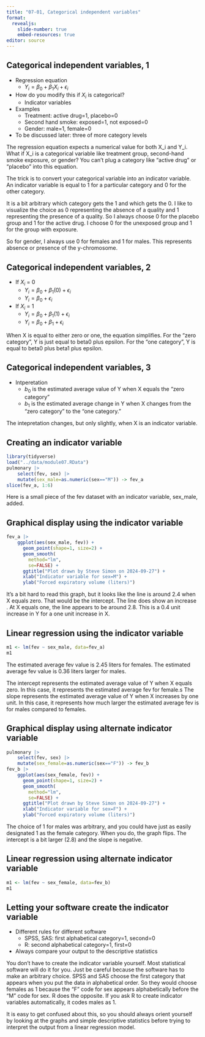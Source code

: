 ```yaml
---
title: "07-01, Categorical independent variables"
format: 
  revealjs:
    slide-number: true
    embed-resources: true
editor: source
---
```


## Categorical independent variables, 1

-   Regression equation
    -   $Y_i=\beta_0+\beta_1 X_i+\epsilon_i$
-   How do you modify this if $X_i$ is categorical?
    -   Indicator variables
-   Examples
    -   Treatment: active drug=1, placebo=0
    -   Second hand smoke: exposed=1, not exposed=0
    -   Gender: male=1, female=0
-   To be discussed later: three of more category levels 

:::notes
The regression equation expects a numerical value for both X_i and Y_i. What if X_i is a categorical variable like treatment group, second-hand smoke exposure, or gender? You can't plug a category like "active drug" or "placebo" into this equation.

The trick is to convert your categorical variable into an indicator variable. An indicator variable is equal to 1 for a particular category and 0 for the other category.

It is a bit arbitrary which category gets the 1 and which gets the 0. I like to visualize the choice as 0 representing the absence of a quality and 1 representing the presence of a quality. So I always choose 0 for the placebo group and 1 for the active drug. I choose 0 for the unexposed group and 1 for the group with exposure.

So for gender, I always use 0 for females and 1 for males. This represents absence or presence of the y-chromosome.
:::
  
## Categorical independent variables, 2

-   If $X_i$ = 0
    -   $Y_i=\beta_0 + \beta_1 (0) + \epsilon_i$
    -   $Y_i=\beta_0 + \epsilon_i$
-   If $X_i$ = 1
    -   $Y_i=\beta_0 + \beta_1 (1) + \epsilon_i$
    -   $Y_i=\beta_0 + \beta_1 + \epsilon_i$

:::notes
When X is equal to either zero or one, the equation simplifies. For the "zero category", Y is just equal to beta0 plus epsilon. For the "one category", Y is equal to beta0 plus beta1 plus epsilon.
:::

## Categorical independent variables, 3

-   Intperetation
    -    $b_0$ is the estimated average value of Y when X equals the "zero category"
    -    $b_1$ is the estimated average change in Y when X changes from the "zero category" to the "one category."
    
:::notes
The intepretation changes, but only slightly, when X is an indicator variable.
:::

## Creating an indicator variable

```r
library(tidyverse)
load("../data/module07.RData")
pulmonary |>
	select(fev, sex) |>
	mutate(sex_male=as.numeric(sex=="M")) -> fev_a
slice(fev_a, 1:6)
```

:::notes
Here is a small piece of the fev dataset with an indicator variable, sex_male, added.
:::

## Graphical display using the indicator variable

```r
fev_a |>
	ggplot(aes(sex_male, fev)) + 
	  geom_point(shape=1, size=2) +
	  geom_smooth(
	  	method="lm", 
	  	se=FALSE) +
	  ggtitle("Plot drawn by Steve Simon on 2024-09-27") +
	  xlab("Indicator variable for sex=M") +
	  ylab("Forced expiratory volume (liters)")
```

:::notes
It's a bit hard to read this graph, but it looks like the line is around 2.4 when X equals zero. That would be the intercept. The line does show an increase . At X equals one, the line appears to be around 2.8. This is a 0.4 unit increase in Y for a one unit increase in X.
:::

## Linear regression using the indicator variable

```r
m1 <- lm(fev ~ sex_male, data=fev_a)
m1
```

The estimated average fev value is 2.45 liters for females. The estimated average fev value is 0.36 liters larger for males.

:::notes
The intercept represents the estimated average value of Y when X equals zero. In this case, it represents the estimated average fev for female.s The slope represents the estimated average value of Y when X increases by one unit. In this case, it represents how much larger the estimated average fev is for males compared to females.
:::

## Graphical display using alternate indicator variable

```r
pulmonary |>
	select(fev, sex) |>
	mutate(sex_female=as.numeric(sex=="F")) -> fev_b
fev_b |>
	ggplot(aes(sex_female, fev)) + 
	  geom_point(shape=1, size=2) +
	  geom_smooth(
	  	method="lm", 
	  	se=FALSE) +
	  ggtitle("Plot drawn by Steve Simon on 2024-09-27") +
	  xlab("Indicator variable for sex=F") +
	  ylab("Forced expiratory volume (liters)")
```

:::notes
The choice of 1 for males was arbitrary, and you could have just as easily designated 1 as the female category. When you do, the graph flips. The intercept is a bit larger (2.8) and the slope is negative.
:::

## Linear regression using alternate indicator variable

```r
m1 <- lm(fev ~ sex_female, data=fev_b)
m1
```

## Letting your software create the indicator variable

-   Different rules for different software
    -   SPSS, SAS: first alphabetical category=1, second=0
    -   R: second alphabetical category=1, first=0
-   Always compare your output to the descriptive statistics

:::notes
You don't have to create the indicator variable yourself. Most statistical software will do it for you. Just be careful because the software has to make an arbitrary choice. SPSS and SAS choose the first category that appears when you put the data in alphabetical order. So they would choose females as 1 because the "F" code for sex appears alphabetically before the "M" code for sex. R does the opposite. If you ask R to create indicator variables automatically, it codes males as 1.

It is easy to get confused about this, so you should always orient yourself by looking at the graphs and simple descriptive statistics before trying to interpret the output from a linear regression model.
:::

